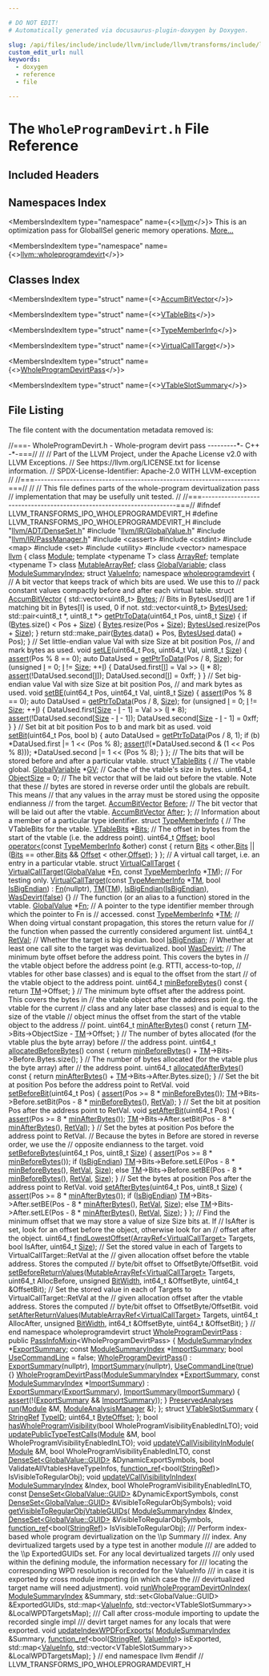 ```yaml
---

# DO NOT EDIT!
# Automatically generated via docusaurus-plugin-doxygen by Doxygen.

slug: /api/files/include/include/llvm/include/llvm/transforms/include/llvm/transforms/ipo/wholeprogramdevirt-h
custom_edit_url: null
keywords:
  - doxygen
  - reference
  - file

---
```





# The `WholeProgramDevirt.h` File Reference

<DoxygenPage pluginConfig={pluginConfig}>



## Included Headers

<IncludesList>
<IncludesListItem
  filePath="llvm/ADT/DenseSet.h"
  permalink="/docs/api/files/include/include/llvm/include/llvm/adt/denseset-h"
  isLocal="true" />
<IncludesListItem
  filePath="llvm/IR/GlobalValue.h"
  permalink="/docs/api/files/include/include/llvm/include/llvm/ir/globalvalue-h"
  isLocal="true" />
<IncludesListItem
  filePath="llvm/IR/PassManager.h"
  permalink="/docs/api/files/include/include/llvm/include/llvm/ir/passmanager-h"
  isLocal="true" />
<IncludesListItem
  filePath="cassert"
  permalink=""
  isLocal="false" />
<IncludesListItem
  filePath="cstdint"
  permalink=""
  isLocal="false" />
<IncludesListItem
  filePath="map"
  permalink=""
  isLocal="false" />
<IncludesListItem
  filePath="set"
  permalink=""
  isLocal="false" />
<IncludesListItem
  filePath="utility"
  permalink=""
  isLocal="false" />
<IncludesListItem
  filePath="vector"
  permalink=""
  isLocal="false" />
</IncludesList>

## Namespaces Index

<MembersIndex>

<MembersIndexItem
  type="namespace"
  name={<><a href="/docs/api/namespaces/llvm">llvm</a></>}>
This is an optimization pass for GlobalISel generic memory operations. <a href="/docs/api/namespaces/llvm/#details">More...</a>
</MembersIndexItem>

<MembersIndexItem
  type="namespace"
  name={<><a href="/docs/api/namespaces/llvm/wholeprogramdevirt">llvm::wholeprogramdevirt</a></>}>
</MembersIndexItem>

</MembersIndex>

## Classes Index

<MembersIndex>

<MembersIndexItem
  type="struct"
  name={<><a href="/docs/api/structs/llvm/wholeprogramdevirt/accumbitvector">AccumBitVector</a></>}>
</MembersIndexItem>

<MembersIndexItem
  type="struct"
  name={<><a href="/docs/api/structs/llvm/wholeprogramdevirt/vtablebits">VTableBits</a></>}>
</MembersIndexItem>

<MembersIndexItem
  type="struct"
  name={<><a href="/docs/api/structs/llvm/wholeprogramdevirt/typememberinfo">TypeMemberInfo</a></>}>
</MembersIndexItem>

<MembersIndexItem
  type="struct"
  name={<><a href="/docs/api/structs/llvm/wholeprogramdevirt/virtualcalltarget">VirtualCallTarget</a></>}>
</MembersIndexItem>

<MembersIndexItem
  type="struct"
  name={<><a href="/docs/api/structs/llvm/wholeprogramdevirtpass">WholeProgramDevirtPass</a></>}>
</MembersIndexItem>

<MembersIndexItem
  type="struct"
  name={<><a href="/docs/api/structs/llvm/vtableslotsummary">VTableSlotSummary</a></>}>
</MembersIndexItem>

</MembersIndex>


## File Listing

The file content with the documentation metadata removed is:

<ProgramListing>

<Link id="l00001" /><CodeLine lineNumber="1"><Highlight kind="comment">//===- WholeProgramDevirt.h - Whole-program devirt pass ---------&#42;- C++ -&#42;-===//</Highlight><Highlight kind="normal"></Highlight></CodeLine>
<Link id="l00002" /><CodeLine lineNumber="2"><Highlight kind="normal"></Highlight><Highlight kind="comment">//</Highlight><Highlight kind="normal"></Highlight></CodeLine>
<Link id="l00003" /><CodeLine lineNumber="3"><Highlight kind="normal"></Highlight><Highlight kind="comment">// Part of the LLVM Project, under the Apache License v2.0 with LLVM Exceptions.</Highlight><Highlight kind="normal"></Highlight></CodeLine>
<Link id="l00004" /><CodeLine lineNumber="4"><Highlight kind="normal"></Highlight><Highlight kind="comment">// See https://llvm.org/LICENSE.txt for license information.</Highlight><Highlight kind="normal"></Highlight></CodeLine>
<Link id="l00005" /><CodeLine lineNumber="5"><Highlight kind="normal"></Highlight><Highlight kind="comment">// SPDX-License-Identifier: Apache-2.0 WITH LLVM-exception</Highlight><Highlight kind="normal"></Highlight></CodeLine>
<Link id="l00006" /><CodeLine lineNumber="6"><Highlight kind="normal"></Highlight><Highlight kind="comment">//</Highlight><Highlight kind="normal"></Highlight></CodeLine>
<Link id="l00007" /><CodeLine lineNumber="7"><Highlight kind="normal"></Highlight><Highlight kind="comment">//===----------------------------------------------------------------------===//</Highlight><Highlight kind="normal"></Highlight></CodeLine>
<Link id="l00008" /><CodeLine lineNumber="8"><Highlight kind="normal"></Highlight><Highlight kind="comment">//</Highlight><Highlight kind="normal"></Highlight></CodeLine>
<Link id="l00009" /><CodeLine lineNumber="9"><Highlight kind="normal"></Highlight><Highlight kind="comment">// This file defines parts of the whole-program devirtualization pass</Highlight><Highlight kind="normal"></Highlight></CodeLine>
<Link id="l00010" /><CodeLine lineNumber="10"><Highlight kind="normal"></Highlight><Highlight kind="comment">// implementation that may be usefully unit tested.</Highlight><Highlight kind="normal"></Highlight></CodeLine>
<Link id="l00011" /><CodeLine lineNumber="11"><Highlight kind="normal"></Highlight><Highlight kind="comment">//</Highlight><Highlight kind="normal"></Highlight></CodeLine>
<Link id="l00012" /><CodeLine lineNumber="12"><Highlight kind="normal"></Highlight><Highlight kind="comment">//===----------------------------------------------------------------------===//</Highlight><Highlight kind="normal"></Highlight></CodeLine>
<Link id="l00013" /><CodeLine lineNumber="13"><Highlight kind="normal"></Highlight></CodeLine>
<Link id="l00014" /><CodeLine lineNumber="14"><Highlight kind="normal"></Highlight><Highlight kind="preprocessor">#ifndef LLVM&#95;TRANSFORMS&#95;IPO&#95;WHOLEPROGRAMDEVIRT&#95;H</Highlight><Highlight kind="normal"></Highlight></CodeLine>
<Link id="l00015" /><CodeLine lineNumber="15"><Highlight kind="normal"></Highlight><Highlight kind="preprocessor">#define LLVM&#95;TRANSFORMS&#95;IPO&#95;WHOLEPROGRAMDEVIRT&#95;H</Highlight><Highlight kind="normal"></Highlight></CodeLine>
<Link id="l00016" /><CodeLine lineNumber="16"><Highlight kind="normal"></Highlight></CodeLine>
<Link id="l00017" /><CodeLine lineNumber="17"><Highlight kind="normal"></Highlight><Highlight kind="preprocessor">#include &quot;<a href="/docs/api/files/include/include/llvm/include/llvm/adt/denseset-h">llvm/ADT/DenseSet.h</a>&quot;</Highlight><Highlight kind="normal"></Highlight></CodeLine>
<Link id="l00018" /><CodeLine lineNumber="18"><Highlight kind="normal"></Highlight><Highlight kind="preprocessor">#include &quot;<a href="/docs/api/files/include/include/llvm/include/llvm/ir/globalvalue-h">llvm/IR/GlobalValue.h</a>&quot;</Highlight><Highlight kind="normal"></Highlight></CodeLine>
<Link id="l00019" /><CodeLine lineNumber="19"><Highlight kind="normal"></Highlight><Highlight kind="preprocessor">#include &quot;<a href="/docs/api/files/include/include/llvm/include/llvm/ir/passmanager-h">llvm/IR/PassManager.h</a>&quot;</Highlight><Highlight kind="normal"></Highlight></CodeLine>
<Link id="l00020" /><CodeLine lineNumber="20"><Highlight kind="normal"></Highlight><Highlight kind="preprocessor">#include &lt;cassert&gt;</Highlight><Highlight kind="normal"></Highlight></CodeLine>
<Link id="l00021" /><CodeLine lineNumber="21"><Highlight kind="normal"></Highlight><Highlight kind="preprocessor">#include &lt;cstdint&gt;</Highlight><Highlight kind="normal"></Highlight></CodeLine>
<Link id="l00022" /><CodeLine lineNumber="22"><Highlight kind="normal"></Highlight><Highlight kind="preprocessor">#include &lt;map&gt;</Highlight><Highlight kind="normal"></Highlight></CodeLine>
<Link id="l00023" /><CodeLine lineNumber="23"><Highlight kind="normal"></Highlight><Highlight kind="preprocessor">#include &lt;set&gt;</Highlight><Highlight kind="normal"></Highlight></CodeLine>
<Link id="l00024" /><CodeLine lineNumber="24"><Highlight kind="normal"></Highlight><Highlight kind="preprocessor">#include &lt;utility&gt;</Highlight><Highlight kind="normal"></Highlight></CodeLine>
<Link id="l00025" /><CodeLine lineNumber="25"><Highlight kind="normal"></Highlight><Highlight kind="preprocessor">#include &lt;vector&gt;</Highlight><Highlight kind="normal"></Highlight></CodeLine>
<Link id="l00026" /><CodeLine lineNumber="26"><Highlight kind="normal"></Highlight></CodeLine>
<Link id="l00027" /><CodeLine lineNumber="27"><Highlight kind="normal"></Highlight><Highlight kind="keyword">namespace </Highlight><Highlight kind="normal"><a href="/docs/api/namespaces/llvm">llvm</a> &#123;</Highlight></CodeLine>
<Link id="l00028" /><CodeLine lineNumber="28"><Highlight kind="normal"></Highlight><Highlight kind="keyword">class </Highlight><Highlight kind="normal"><a href="/docs/api/classes/llvm/module">Module</a>;</Highlight></CodeLine>
<Link id="l00029" /><CodeLine lineNumber="29"><Highlight kind="normal"></Highlight></CodeLine>
<Link id="l00030" /><CodeLine lineNumber="30"><Highlight kind="normal"></Highlight><Highlight kind="keyword">template</Highlight><Highlight kind="normal"> &lt;</Highlight><Highlight kind="keyword">typename</Highlight><Highlight kind="normal"> T&gt; </Highlight><Highlight kind="keyword">class </Highlight><Highlight kind="normal"><a href="/docs/api/classes/llvm/arrayref">ArrayRef</a>;</Highlight></CodeLine>
<Link id="l00031" /><CodeLine lineNumber="31"><Highlight kind="normal"></Highlight><Highlight kind="keyword">template</Highlight><Highlight kind="normal"> &lt;</Highlight><Highlight kind="keyword">typename</Highlight><Highlight kind="normal"> T&gt; </Highlight><Highlight kind="keyword">class </Highlight><Highlight kind="normal"><a href="/docs/api/classes/llvm/mutablearrayref">MutableArrayRef</a>;</Highlight></CodeLine>
<Link id="l00032" /><CodeLine lineNumber="32"><Highlight kind="normal"></Highlight><Highlight kind="keyword">class </Highlight><Highlight kind="normal"><a href="/docs/api/classes/llvm/globalvariable">GlobalVariable</a>;</Highlight></CodeLine>
<Link id="l00033" /><CodeLine lineNumber="33"><Highlight kind="normal"></Highlight><Highlight kind="keyword">class </Highlight><Highlight kind="normal"><a href="/docs/api/classes/llvm/modulesummaryindex">ModuleSummaryIndex</a>;</Highlight></CodeLine>
<Link id="l00034" /><CodeLine lineNumber="34"><Highlight kind="normal"></Highlight><Highlight kind="keyword">struct </Highlight><Highlight kind="normal"><a href="/docs/api/structs/llvm/valueinfo">ValueInfo</a>;</Highlight></CodeLine>
<Link id="l00035" /><CodeLine lineNumber="35"><Highlight kind="normal"></Highlight></CodeLine>
<Link id="l00036" /><CodeLine lineNumber="36" lineLink="/docs/api/namespaces/llvm/wholeprogramdevirt"><Highlight kind="normal"></Highlight><Highlight kind="keyword">namespace </Highlight><Highlight kind="normal"><a href="/docs/api/namespaces/llvm/wholeprogramdevirt">wholeprogramdevirt</a> &#123;</Highlight></CodeLine>
<Link id="l00037" /><CodeLine lineNumber="37"><Highlight kind="normal"></Highlight></CodeLine>
<Link id="l00038" /><CodeLine lineNumber="38"><Highlight kind="normal"></Highlight><Highlight kind="comment">// A bit vector that keeps track of which bits are used. We use this to</Highlight><Highlight kind="normal"></Highlight></CodeLine>
<Link id="l00039" /><CodeLine lineNumber="39"><Highlight kind="normal"></Highlight><Highlight kind="comment">// pack constant values compactly before and after each virtual table.</Highlight><Highlight kind="normal"></Highlight></CodeLine>
<Link id="l00040" /><CodeLine lineNumber="40" lineLink="/docs/api/structs/llvm/wholeprogramdevirt/accumbitvector"><Highlight kind="normal"></Highlight><Highlight kind="keyword">struct </Highlight><Highlight kind="normal"><a href="/docs/api/structs/llvm/wholeprogramdevirt/accumbitvector">AccumBitVector</a> &#123;</Highlight></CodeLine>
<Link id="l00041" /><CodeLine lineNumber="41" lineLink="/docs/api/structs/llvm/wholeprogramdevirt/accumbitvector/#ad026d86cabb91c9116c993c82613fa93"><Highlight kind="normal">  std::vector&lt;uint8&#95;t&gt; <a href="/docs/api/structs/llvm/wholeprogramdevirt/accumbitvector/#ad026d86cabb91c9116c993c82613fa93">Bytes</a>;</Highlight></CodeLine>
<Link id="l00042" /><CodeLine lineNumber="42"><Highlight kind="normal"></Highlight></CodeLine>
<Link id="l00043" /><CodeLine lineNumber="43"><Highlight kind="normal">  </Highlight><Highlight kind="comment">// Bits in BytesUsed&#91;I&#93; are 1 if matching bit in Bytes&#91;I&#93; is used, 0 if not.</Highlight><Highlight kind="normal"></Highlight></CodeLine>
<Link id="l00044" /><CodeLine lineNumber="44" lineLink="/docs/api/structs/llvm/wholeprogramdevirt/accumbitvector/#aef466e1310e8258c24999d42cb18224c"><Highlight kind="normal">  std::vector&lt;uint8&#95;t&gt; <a href="/docs/api/structs/llvm/wholeprogramdevirt/accumbitvector/#aef466e1310e8258c24999d42cb18224c">BytesUsed</a>;</Highlight></CodeLine>
<Link id="l00045" /><CodeLine lineNumber="45"><Highlight kind="normal"></Highlight></CodeLine>
<Link id="l00046" /><CodeLine lineNumber="46" lineLink="/docs/api/structs/llvm/wholeprogramdevirt/accumbitvector/#ae7011a102dd8cb9663a12c0688377231"><Highlight kind="normal">  std::pair&lt;uint8&#95;t &#42;, uint8&#95;t &#42;&gt; <a href="/docs/api/structs/llvm/wholeprogramdevirt/accumbitvector/#ae7011a102dd8cb9663a12c0688377231">getPtrToData</a>(uint64&#95;t Pos, uint8&#95;t <a href="/docs/api/files/lib/lib/analysis/inlineorder-cpp/#a7ee6f0cb51c3b9056199e9a0001fe8c3a6f6cb72d544962fa333e2e34ce64f719">Size</a>) &#123;</Highlight></CodeLine>
<Link id="l00047" /><CodeLine lineNumber="47"><Highlight kind="normal">    </Highlight><Highlight kind="keywordflow">if</Highlight><Highlight kind="normal"> (<a href="/docs/api/structs/llvm/wholeprogramdevirt/accumbitvector/#ad026d86cabb91c9116c993c82613fa93">Bytes</a>.size() &lt; Pos + <a href="/docs/api/files/lib/lib/analysis/inlineorder-cpp/#a7ee6f0cb51c3b9056199e9a0001fe8c3a6f6cb72d544962fa333e2e34ce64f719">Size</a>) &#123;</Highlight></CodeLine>
<Link id="l00048" /><CodeLine lineNumber="48"><Highlight kind="normal">      <a href="/docs/api/structs/llvm/wholeprogramdevirt/accumbitvector/#ad026d86cabb91c9116c993c82613fa93">Bytes</a>.resize(Pos + <a href="/docs/api/files/lib/lib/analysis/inlineorder-cpp/#a7ee6f0cb51c3b9056199e9a0001fe8c3a6f6cb72d544962fa333e2e34ce64f719">Size</a>);</Highlight></CodeLine>
<Link id="l00049" /><CodeLine lineNumber="49"><Highlight kind="normal">      <a href="/docs/api/structs/llvm/wholeprogramdevirt/accumbitvector/#aef466e1310e8258c24999d42cb18224c">BytesUsed</a>.resize(Pos + <a href="/docs/api/files/lib/lib/analysis/inlineorder-cpp/#a7ee6f0cb51c3b9056199e9a0001fe8c3a6f6cb72d544962fa333e2e34ce64f719">Size</a>);</Highlight></CodeLine>
<Link id="l00050" /><CodeLine lineNumber="50"><Highlight kind="normal">    &#125;</Highlight></CodeLine>
<Link id="l00051" /><CodeLine lineNumber="51"><Highlight kind="normal">    </Highlight><Highlight kind="keywordflow">return</Highlight><Highlight kind="normal"> std::make&#95;pair(<a href="/docs/api/structs/llvm/wholeprogramdevirt/accumbitvector/#ad026d86cabb91c9116c993c82613fa93">Bytes</a>.data() + Pos, <a href="/docs/api/structs/llvm/wholeprogramdevirt/accumbitvector/#aef466e1310e8258c24999d42cb18224c">BytesUsed</a>.data() + Pos);</Highlight></CodeLine>
<Link id="l00052" /><CodeLine lineNumber="52"><Highlight kind="normal">  &#125;</Highlight></CodeLine>
<Link id="l00053" /><CodeLine lineNumber="53"><Highlight kind="normal"></Highlight></CodeLine>
<Link id="l00054" /><CodeLine lineNumber="54"><Highlight kind="normal">  </Highlight><Highlight kind="comment">// Set little-endian value Val with size Size at bit position Pos,</Highlight><Highlight kind="normal"></Highlight></CodeLine>
<Link id="l00055" /><CodeLine lineNumber="55"><Highlight kind="normal">  </Highlight><Highlight kind="comment">// and mark bytes as used.</Highlight><Highlight kind="normal"></Highlight></CodeLine>
<Link id="l00056" /><CodeLine lineNumber="56" lineLink="/docs/api/structs/llvm/wholeprogramdevirt/accumbitvector/#ace33b4e795336ce0b3b00e02428307a9"><Highlight kind="normal">  </Highlight><Highlight kind="keywordtype">void</Highlight><Highlight kind="normal"> <a href="/docs/api/structs/llvm/wholeprogramdevirt/accumbitvector/#ace33b4e795336ce0b3b00e02428307a9">setLE</a>(uint64&#95;t Pos, uint64&#95;t Val, uint8&#95;t <a href="/docs/api/files/lib/lib/analysis/inlineorder-cpp/#a7ee6f0cb51c3b9056199e9a0001fe8c3a6f6cb72d544962fa333e2e34ce64f719">Size</a>) &#123;</Highlight></CodeLine>
<Link id="l00057" /><CodeLine lineNumber="57"><Highlight kind="normal">    <a href="/docs/api/files/lib/lib/target/lib/target/amdgpu/silowercontrolflow-cpp/#a4868c5d81c5ccc98c47aeab6244346a0">assert</a>(Pos % 8 == 0);</Highlight></CodeLine>
<Link id="l00058" /><CodeLine lineNumber="58"><Highlight kind="normal">    </Highlight><Highlight kind="keyword">auto</Highlight><Highlight kind="normal"> DataUsed = <a href="/docs/api/structs/llvm/wholeprogramdevirt/accumbitvector/#ae7011a102dd8cb9663a12c0688377231">getPtrToData</a>(Pos / 8, <a href="/docs/api/files/lib/lib/analysis/inlineorder-cpp/#a7ee6f0cb51c3b9056199e9a0001fe8c3a6f6cb72d544962fa333e2e34ce64f719">Size</a>);</Highlight></CodeLine>
<Link id="l00059" /><CodeLine lineNumber="59"><Highlight kind="normal">    </Highlight><Highlight kind="keywordflow">for</Highlight><Highlight kind="normal"> (</Highlight><Highlight kind="keywordtype">unsigned</Highlight><Highlight kind="normal"> <a href="/docs/api/files/lib/lib/support/md5-cpp/#ac0eafdc9ee161b71e7af98af736952fd">I</a> = 0; <a href="/docs/api/files/lib/lib/support/md5-cpp/#ac0eafdc9ee161b71e7af98af736952fd">I</a> != <a href="/docs/api/files/lib/lib/analysis/inlineorder-cpp/#a7ee6f0cb51c3b9056199e9a0001fe8c3a6f6cb72d544962fa333e2e34ce64f719">Size</a>; ++<a href="/docs/api/files/lib/lib/support/md5-cpp/#ac0eafdc9ee161b71e7af98af736952fd">I</a>) &#123;</Highlight></CodeLine>
<Link id="l00060" /><CodeLine lineNumber="60"><Highlight kind="normal">      DataUsed.first&#91;<a href="/docs/api/files/lib/lib/support/md5-cpp/#ac0eafdc9ee161b71e7af98af736952fd">I</a>&#93; = Val &gt;&gt; (<a href="/docs/api/files/lib/lib/support/md5-cpp/#ac0eafdc9ee161b71e7af98af736952fd">I</a> &#42; 8);</Highlight></CodeLine>
<Link id="l00061" /><CodeLine lineNumber="61"><Highlight kind="normal">      <a href="/docs/api/files/lib/lib/target/lib/target/amdgpu/silowercontrolflow-cpp/#a4868c5d81c5ccc98c47aeab6244346a0">assert</a>(!DataUsed.second&#91;<a href="/docs/api/files/lib/lib/support/md5-cpp/#ac0eafdc9ee161b71e7af98af736952fd">I</a>&#93;);</Highlight></CodeLine>
<Link id="l00062" /><CodeLine lineNumber="62"><Highlight kind="normal">      DataUsed.second&#91;<a href="/docs/api/files/lib/lib/support/md5-cpp/#ac0eafdc9ee161b71e7af98af736952fd">I</a>&#93; = 0xff;</Highlight></CodeLine>
<Link id="l00063" /><CodeLine lineNumber="63"><Highlight kind="normal">    &#125;</Highlight></CodeLine>
<Link id="l00064" /><CodeLine lineNumber="64"><Highlight kind="normal">  &#125;</Highlight></CodeLine>
<Link id="l00065" /><CodeLine lineNumber="65"><Highlight kind="normal"></Highlight></CodeLine>
<Link id="l00066" /><CodeLine lineNumber="66"><Highlight kind="normal">  </Highlight><Highlight kind="comment">// Set big-endian value Val with size Size at bit position Pos,</Highlight><Highlight kind="normal"></Highlight></CodeLine>
<Link id="l00067" /><CodeLine lineNumber="67"><Highlight kind="normal">  </Highlight><Highlight kind="comment">// and mark bytes as used.</Highlight><Highlight kind="normal"></Highlight></CodeLine>
<Link id="l00068" /><CodeLine lineNumber="68" lineLink="/docs/api/structs/llvm/wholeprogramdevirt/accumbitvector/#ac69c6c44d326bacfc51be3d80dab0aab"><Highlight kind="normal">  </Highlight><Highlight kind="keywordtype">void</Highlight><Highlight kind="normal"> <a href="/docs/api/structs/llvm/wholeprogramdevirt/accumbitvector/#ac69c6c44d326bacfc51be3d80dab0aab">setBE</a>(uint64&#95;t Pos, uint64&#95;t Val, uint8&#95;t <a href="/docs/api/files/lib/lib/analysis/inlineorder-cpp/#a7ee6f0cb51c3b9056199e9a0001fe8c3a6f6cb72d544962fa333e2e34ce64f719">Size</a>) &#123;</Highlight></CodeLine>
<Link id="l00069" /><CodeLine lineNumber="69"><Highlight kind="normal">    <a href="/docs/api/files/lib/lib/target/lib/target/amdgpu/silowercontrolflow-cpp/#a4868c5d81c5ccc98c47aeab6244346a0">assert</a>(Pos % 8 == 0);</Highlight></CodeLine>
<Link id="l00070" /><CodeLine lineNumber="70"><Highlight kind="normal">    </Highlight><Highlight kind="keyword">auto</Highlight><Highlight kind="normal"> DataUsed = <a href="/docs/api/structs/llvm/wholeprogramdevirt/accumbitvector/#ae7011a102dd8cb9663a12c0688377231">getPtrToData</a>(Pos / 8, <a href="/docs/api/files/lib/lib/analysis/inlineorder-cpp/#a7ee6f0cb51c3b9056199e9a0001fe8c3a6f6cb72d544962fa333e2e34ce64f719">Size</a>);</Highlight></CodeLine>
<Link id="l00071" /><CodeLine lineNumber="71"><Highlight kind="normal">    </Highlight><Highlight kind="keywordflow">for</Highlight><Highlight kind="normal"> (</Highlight><Highlight kind="keywordtype">unsigned</Highlight><Highlight kind="normal"> <a href="/docs/api/files/lib/lib/support/md5-cpp/#ac0eafdc9ee161b71e7af98af736952fd">I</a> = 0; <a href="/docs/api/files/lib/lib/support/md5-cpp/#ac0eafdc9ee161b71e7af98af736952fd">I</a> != <a href="/docs/api/files/lib/lib/analysis/inlineorder-cpp/#a7ee6f0cb51c3b9056199e9a0001fe8c3a6f6cb72d544962fa333e2e34ce64f719">Size</a>; ++<a href="/docs/api/files/lib/lib/support/md5-cpp/#ac0eafdc9ee161b71e7af98af736952fd">I</a>) &#123;</Highlight></CodeLine>
<Link id="l00072" /><CodeLine lineNumber="72"><Highlight kind="normal">      DataUsed.first&#91;<a href="/docs/api/files/lib/lib/analysis/inlineorder-cpp/#a7ee6f0cb51c3b9056199e9a0001fe8c3a6f6cb72d544962fa333e2e34ce64f719">Size</a> - <a href="/docs/api/files/lib/lib/support/md5-cpp/#ac0eafdc9ee161b71e7af98af736952fd">I</a> - 1&#93; = Val &gt;&gt; (<a href="/docs/api/files/lib/lib/support/md5-cpp/#ac0eafdc9ee161b71e7af98af736952fd">I</a> &#42; 8);</Highlight></CodeLine>
<Link id="l00073" /><CodeLine lineNumber="73"><Highlight kind="normal">      <a href="/docs/api/files/lib/lib/target/lib/target/amdgpu/silowercontrolflow-cpp/#a4868c5d81c5ccc98c47aeab6244346a0">assert</a>(!DataUsed.second&#91;<a href="/docs/api/files/lib/lib/analysis/inlineorder-cpp/#a7ee6f0cb51c3b9056199e9a0001fe8c3a6f6cb72d544962fa333e2e34ce64f719">Size</a> - <a href="/docs/api/files/lib/lib/support/md5-cpp/#ac0eafdc9ee161b71e7af98af736952fd">I</a> - 1&#93;);</Highlight></CodeLine>
<Link id="l00074" /><CodeLine lineNumber="74"><Highlight kind="normal">      DataUsed.second&#91;<a href="/docs/api/files/lib/lib/analysis/inlineorder-cpp/#a7ee6f0cb51c3b9056199e9a0001fe8c3a6f6cb72d544962fa333e2e34ce64f719">Size</a> - <a href="/docs/api/files/lib/lib/support/md5-cpp/#ac0eafdc9ee161b71e7af98af736952fd">I</a> - 1&#93; = 0xff;</Highlight></CodeLine>
<Link id="l00075" /><CodeLine lineNumber="75"><Highlight kind="normal">    &#125;</Highlight></CodeLine>
<Link id="l00076" /><CodeLine lineNumber="76"><Highlight kind="normal">  &#125;</Highlight></CodeLine>
<Link id="l00077" /><CodeLine lineNumber="77"><Highlight kind="normal"></Highlight></CodeLine>
<Link id="l00078" /><CodeLine lineNumber="78"><Highlight kind="normal">  </Highlight><Highlight kind="comment">// Set bit at bit position Pos to b and mark bit as used.</Highlight><Highlight kind="normal"></Highlight></CodeLine>
<Link id="l00079" /><CodeLine lineNumber="79" lineLink="/docs/api/structs/llvm/wholeprogramdevirt/accumbitvector/#a228634dc328df2087e5b002f55df8d30"><Highlight kind="normal">  </Highlight><Highlight kind="keywordtype">void</Highlight><Highlight kind="normal"> <a href="/docs/api/structs/llvm/wholeprogramdevirt/accumbitvector/#a228634dc328df2087e5b002f55df8d30">setBit</a>(uint64&#95;t Pos, </Highlight><Highlight kind="keywordtype">bool</Highlight><Highlight kind="normal"> b) &#123;</Highlight></CodeLine>
<Link id="l00080" /><CodeLine lineNumber="80"><Highlight kind="normal">    </Highlight><Highlight kind="keyword">auto</Highlight><Highlight kind="normal"> DataUsed = <a href="/docs/api/structs/llvm/wholeprogramdevirt/accumbitvector/#ae7011a102dd8cb9663a12c0688377231">getPtrToData</a>(Pos / 8, 1);</Highlight></CodeLine>
<Link id="l00081" /><CodeLine lineNumber="81"><Highlight kind="normal">    </Highlight><Highlight kind="keywordflow">if</Highlight><Highlight kind="normal"> (b)</Highlight></CodeLine>
<Link id="l00082" /><CodeLine lineNumber="82"><Highlight kind="normal">      &#42;DataUsed.first |= 1 &lt;&lt; (Pos % 8);</Highlight></CodeLine>
<Link id="l00083" /><CodeLine lineNumber="83"><Highlight kind="normal">    <a href="/docs/api/files/lib/lib/target/lib/target/amdgpu/silowercontrolflow-cpp/#a4868c5d81c5ccc98c47aeab6244346a0">assert</a>(!(&#42;DataUsed.second &amp; (1 &lt;&lt; Pos % 8)));</Highlight></CodeLine>
<Link id="l00084" /><CodeLine lineNumber="84"><Highlight kind="normal">    &#42;DataUsed.second |= 1 &lt;&lt; (Pos % 8);</Highlight></CodeLine>
<Link id="l00085" /><CodeLine lineNumber="85"><Highlight kind="normal">  &#125;</Highlight></CodeLine>
<Link id="l00086" /><CodeLine lineNumber="86"><Highlight kind="normal">&#125;;</Highlight></CodeLine>
<Link id="l00087" /><CodeLine lineNumber="87"><Highlight kind="normal"></Highlight></CodeLine>
<Link id="l00088" /><CodeLine lineNumber="88"><Highlight kind="normal"></Highlight><Highlight kind="comment">// The bits that will be stored before and after a particular vtable.</Highlight><Highlight kind="normal"></Highlight></CodeLine>
<Link id="l00089" /><CodeLine lineNumber="89" lineLink="/docs/api/structs/llvm/wholeprogramdevirt/vtablebits"><Highlight kind="normal"></Highlight><Highlight kind="keyword">struct </Highlight><Highlight kind="normal"><a href="/docs/api/structs/llvm/wholeprogramdevirt/vtablebits">VTableBits</a> &#123;</Highlight></CodeLine>
<Link id="l00090" /><CodeLine lineNumber="90"><Highlight kind="normal">  </Highlight><Highlight kind="comment">// The vtable global.</Highlight><Highlight kind="normal"></Highlight></CodeLine>
<Link id="l00091" /><CodeLine lineNumber="91" lineLink="/docs/api/structs/llvm/wholeprogramdevirt/vtablebits/#a7c11d54d9b1f8a46272c54da72dbafb0"><Highlight kind="normal">  <a href="/docs/api/classes/llvm/globalvariable">GlobalVariable</a> &#42;<a href="/docs/api/structs/llvm/wholeprogramdevirt/vtablebits/#a7c11d54d9b1f8a46272c54da72dbafb0">GV</a>;</Highlight></CodeLine>
<Link id="l00092" /><CodeLine lineNumber="92"><Highlight kind="normal"></Highlight></CodeLine>
<Link id="l00093" /><CodeLine lineNumber="93"><Highlight kind="normal">  </Highlight><Highlight kind="comment">// Cache of the vtable&#39;s size in bytes.</Highlight><Highlight kind="normal"></Highlight></CodeLine>
<Link id="l00094" /><CodeLine lineNumber="94" lineLink="/docs/api/structs/llvm/wholeprogramdevirt/vtablebits/#a1c557f0febbf8db09ad905eff716b836"><Highlight kind="normal">  uint64&#95;t <a href="/docs/api/structs/llvm/wholeprogramdevirt/vtablebits/#a1c557f0febbf8db09ad905eff716b836">ObjectSize</a> = 0;</Highlight></CodeLine>
<Link id="l00095" /><CodeLine lineNumber="95"><Highlight kind="normal"></Highlight></CodeLine>
<Link id="l00096" /><CodeLine lineNumber="96"><Highlight kind="normal">  </Highlight><Highlight kind="comment">// The bit vector that will be laid out before the vtable. Note that these</Highlight><Highlight kind="normal"></Highlight></CodeLine>
<Link id="l00097" /><CodeLine lineNumber="97"><Highlight kind="normal">  </Highlight><Highlight kind="comment">// bytes are stored in reverse order until the globals are rebuilt. This means</Highlight><Highlight kind="normal"></Highlight></CodeLine>
<Link id="l00098" /><CodeLine lineNumber="98"><Highlight kind="normal">  </Highlight><Highlight kind="comment">// that any values in the array must be stored using the opposite endianness</Highlight><Highlight kind="normal"></Highlight></CodeLine>
<Link id="l00099" /><CodeLine lineNumber="99"><Highlight kind="normal">  </Highlight><Highlight kind="comment">// from the target.</Highlight><Highlight kind="normal"></Highlight></CodeLine>
<Link id="l00100" /><CodeLine lineNumber="100" lineLink="/docs/api/structs/llvm/wholeprogramdevirt/vtablebits/#ae106455a073dd0660f46aedd104dab9f"><Highlight kind="normal">  <a href="/docs/api/structs/llvm/wholeprogramdevirt/accumbitvector">AccumBitVector</a> <a href="/docs/api/structs/llvm/wholeprogramdevirt/vtablebits/#ae106455a073dd0660f46aedd104dab9f">Before</a>;</Highlight></CodeLine>
<Link id="l00101" /><CodeLine lineNumber="101"><Highlight kind="normal"></Highlight></CodeLine>
<Link id="l00102" /><CodeLine lineNumber="102"><Highlight kind="normal">  </Highlight><Highlight kind="comment">// The bit vector that will be laid out after the vtable.</Highlight><Highlight kind="normal"></Highlight></CodeLine>
<Link id="l00103" /><CodeLine lineNumber="103" lineLink="/docs/api/structs/llvm/wholeprogramdevirt/vtablebits/#a7bca86214300d4a05f7231180a4436f2"><Highlight kind="normal">  <a href="/docs/api/structs/llvm/wholeprogramdevirt/accumbitvector">AccumBitVector</a> <a href="/docs/api/structs/llvm/wholeprogramdevirt/vtablebits/#a7bca86214300d4a05f7231180a4436f2">After</a>;</Highlight></CodeLine>
<Link id="l00104" /><CodeLine lineNumber="104"><Highlight kind="normal">&#125;;</Highlight></CodeLine>
<Link id="l00105" /><CodeLine lineNumber="105"><Highlight kind="normal"></Highlight></CodeLine>
<Link id="l00106" /><CodeLine lineNumber="106"><Highlight kind="normal"></Highlight><Highlight kind="comment">// Information about a member of a particular type identifier.</Highlight><Highlight kind="normal"></Highlight></CodeLine>
<Link id="l00107" /><CodeLine lineNumber="107" lineLink="/docs/api/structs/llvm/wholeprogramdevirt/typememberinfo"><Highlight kind="normal"></Highlight><Highlight kind="keyword">struct </Highlight><Highlight kind="normal"><a href="/docs/api/structs/llvm/wholeprogramdevirt/typememberinfo">TypeMemberInfo</a> &#123;</Highlight></CodeLine>
<Link id="l00108" /><CodeLine lineNumber="108"><Highlight kind="normal">  </Highlight><Highlight kind="comment">// The VTableBits for the vtable.</Highlight><Highlight kind="normal"></Highlight></CodeLine>
<Link id="l00109" /><CodeLine lineNumber="109" lineLink="/docs/api/structs/llvm/wholeprogramdevirt/typememberinfo/#a2701a41f1fa9a23f20d0378e12919ce8"><Highlight kind="normal">  <a href="/docs/api/structs/llvm/wholeprogramdevirt/vtablebits">VTableBits</a> &#42;<a href="/docs/api/structs/llvm/wholeprogramdevirt/typememberinfo/#a2701a41f1fa9a23f20d0378e12919ce8">Bits</a>;</Highlight></CodeLine>
<Link id="l00110" /><CodeLine lineNumber="110"><Highlight kind="normal"></Highlight></CodeLine>
<Link id="l00111" /><CodeLine lineNumber="111"><Highlight kind="normal">  </Highlight><Highlight kind="comment">// The offset in bytes from the start of the vtable (i.e. the address point).</Highlight><Highlight kind="normal"></Highlight></CodeLine>
<Link id="l00112" /><CodeLine lineNumber="112" lineLink="/docs/api/structs/llvm/wholeprogramdevirt/typememberinfo/#a63d037de248d526670ef895eec8a3471"><Highlight kind="normal">  uint64&#95;t <a href="/docs/api/structs/llvm/wholeprogramdevirt/typememberinfo/#a63d037de248d526670ef895eec8a3471">Offset</a>;</Highlight></CodeLine>
<Link id="l00113" /><CodeLine lineNumber="113"><Highlight kind="normal"></Highlight></CodeLine>
<Link id="l00114" /><CodeLine lineNumber="114" lineLink="/docs/api/structs/llvm/wholeprogramdevirt/typememberinfo/#a8db9450d3d269f8da35fe53dbae28226"><Highlight kind="normal">  </Highlight><Highlight kind="keywordtype">bool</Highlight><Highlight kind="normal"> <a href="/docs/api/structs/llvm/wholeprogramdevirt/typememberinfo/#a8db9450d3d269f8da35fe53dbae28226">operator&lt;</a>(</Highlight><Highlight kind="keyword">const</Highlight><Highlight kind="normal"> <a href="/docs/api/structs/llvm/wholeprogramdevirt/typememberinfo">TypeMemberInfo</a> &amp;other)</Highlight><Highlight kind="keyword"> const </Highlight><Highlight kind="normal">&#123;</Highlight></CodeLine>
<Link id="l00115" /><CodeLine lineNumber="115"><Highlight kind="normal">    </Highlight><Highlight kind="keywordflow">return</Highlight><Highlight kind="normal"> <a href="/docs/api/structs/llvm/wholeprogramdevirt/typememberinfo/#a2701a41f1fa9a23f20d0378e12919ce8">Bits</a> &lt; other.<a href="/docs/api/structs/llvm/wholeprogramdevirt/typememberinfo/#a2701a41f1fa9a23f20d0378e12919ce8">Bits</a> || (<a href="/docs/api/structs/llvm/wholeprogramdevirt/typememberinfo/#a2701a41f1fa9a23f20d0378e12919ce8">Bits</a> == other.<a href="/docs/api/structs/llvm/wholeprogramdevirt/typememberinfo/#a2701a41f1fa9a23f20d0378e12919ce8">Bits</a> &amp;&amp; <a href="/docs/api/structs/llvm/wholeprogramdevirt/typememberinfo/#a63d037de248d526670ef895eec8a3471">Offset</a> &lt; other.<a href="/docs/api/structs/llvm/wholeprogramdevirt/typememberinfo/#a63d037de248d526670ef895eec8a3471">Offset</a>);</Highlight></CodeLine>
<Link id="l00116" /><CodeLine lineNumber="116"><Highlight kind="normal">  &#125;</Highlight></CodeLine>
<Link id="l00117" /><CodeLine lineNumber="117"><Highlight kind="normal">&#125;;</Highlight></CodeLine>
<Link id="l00118" /><CodeLine lineNumber="118"><Highlight kind="normal"></Highlight></CodeLine>
<Link id="l00119" /><CodeLine lineNumber="119"><Highlight kind="normal"></Highlight><Highlight kind="comment">// A virtual call target, i.e. an entry in a particular vtable.</Highlight><Highlight kind="normal"></Highlight></CodeLine>
<Link id="l00120" /><CodeLine lineNumber="120" lineLink="/docs/api/structs/llvm/wholeprogramdevirt/virtualcalltarget"><Highlight kind="normal"></Highlight><Highlight kind="keyword">struct </Highlight><Highlight kind="normal"><a href="/docs/api/structs/llvm/wholeprogramdevirt/virtualcalltarget/#a55b16d241bb6365303178c509cd4227b">VirtualCallTarget</a> &#123;</Highlight></CodeLine>
<Link id="l00121" /><CodeLine lineNumber="121"><Highlight kind="normal">  <a href="/docs/api/structs/llvm/wholeprogramdevirt/virtualcalltarget/#a55b16d241bb6365303178c509cd4227b">VirtualCallTarget</a>(<a href="/docs/api/classes/llvm/globalvalue">GlobalValue</a> &#42;<a href="/docs/api/structs/llvm/wholeprogramdevirt/virtualcalltarget/#a7ce909bc914445f4c5bab5fc525193c9">Fn</a>, </Highlight><Highlight kind="keyword">const</Highlight><Highlight kind="normal"> <a href="/docs/api/structs/llvm/wholeprogramdevirt/typememberinfo">TypeMemberInfo</a> &#42;<a href="/docs/api/structs/llvm/wholeprogramdevirt/virtualcalltarget/#ae355164b95e2e82d5466dccd12b7f3fc">TM</a>);</Highlight></CodeLine>
<Link id="l00122" /><CodeLine lineNumber="122"><Highlight kind="normal"></Highlight></CodeLine>
<Link id="l00123" /><CodeLine lineNumber="123"><Highlight kind="normal">  </Highlight><Highlight kind="comment">// For testing only.</Highlight><Highlight kind="normal"></Highlight></CodeLine>
<Link id="l00124" /><CodeLine lineNumber="124" lineLink="/docs/api/structs/llvm/wholeprogramdevirt/virtualcalltarget/#a3956bd4bc329224815e72bfac06ee445"><Highlight kind="normal">  <a href="/docs/api/structs/llvm/wholeprogramdevirt/virtualcalltarget/#a3956bd4bc329224815e72bfac06ee445">VirtualCallTarget</a>(</Highlight><Highlight kind="keyword">const</Highlight><Highlight kind="normal"> <a href="/docs/api/structs/llvm/wholeprogramdevirt/typememberinfo">TypeMemberInfo</a> &#42;<a href="/docs/api/structs/llvm/wholeprogramdevirt/virtualcalltarget/#ae355164b95e2e82d5466dccd12b7f3fc">TM</a>, </Highlight><Highlight kind="keywordtype">bool</Highlight><Highlight kind="normal"> <a href="/docs/api/structs/llvm/wholeprogramdevirt/virtualcalltarget/#a6aeff409eb1e18f197498602d01aee94">IsBigEndian</a>)</Highlight></CodeLine>
<Link id="l00125" /><CodeLine lineNumber="125"><Highlight kind="normal">      : <a href="/docs/api/structs/llvm/wholeprogramdevirt/virtualcalltarget/#a7ce909bc914445f4c5bab5fc525193c9">Fn</a>(nullptr), <a href="/docs/api/structs/llvm/wholeprogramdevirt/virtualcalltarget/#ae355164b95e2e82d5466dccd12b7f3fc">TM</a>(<a href="/docs/api/structs/llvm/wholeprogramdevirt/virtualcalltarget/#ae355164b95e2e82d5466dccd12b7f3fc">TM</a>), <a href="/docs/api/structs/llvm/wholeprogramdevirt/virtualcalltarget/#a6aeff409eb1e18f197498602d01aee94">IsBigEndian</a>(<a href="/docs/api/structs/llvm/wholeprogramdevirt/virtualcalltarget/#a6aeff409eb1e18f197498602d01aee94">IsBigEndian</a>), <a href="/docs/api/structs/llvm/wholeprogramdevirt/virtualcalltarget/#ae9e93ca0e36159d9dbd5fa623689a2f3">WasDevirt</a>(<a href="/docs/api/namespaces/false">false</a>) &#123;&#125;</Highlight></CodeLine>
<Link id="l00126" /><CodeLine lineNumber="126"><Highlight kind="normal"></Highlight></CodeLine>
<Link id="l00127" /><CodeLine lineNumber="127"><Highlight kind="normal">  </Highlight><Highlight kind="comment">// The function (or an alias to a function) stored in the vtable.</Highlight><Highlight kind="normal"></Highlight></CodeLine>
<Link id="l00128" /><CodeLine lineNumber="128" lineLink="/docs/api/structs/llvm/wholeprogramdevirt/virtualcalltarget/#a7ce909bc914445f4c5bab5fc525193c9"><Highlight kind="normal">  <a href="/docs/api/classes/llvm/globalvalue">GlobalValue</a> &#42;<a href="/docs/api/structs/llvm/wholeprogramdevirt/virtualcalltarget/#a7ce909bc914445f4c5bab5fc525193c9">Fn</a>;</Highlight></CodeLine>
<Link id="l00129" /><CodeLine lineNumber="129"><Highlight kind="normal"></Highlight></CodeLine>
<Link id="l00130" /><CodeLine lineNumber="130"><Highlight kind="normal">  </Highlight><Highlight kind="comment">// A pointer to the type identifier member through which the pointer to Fn is</Highlight><Highlight kind="normal"></Highlight></CodeLine>
<Link id="l00131" /><CodeLine lineNumber="131"><Highlight kind="normal">  </Highlight><Highlight kind="comment">// accessed.</Highlight><Highlight kind="normal"></Highlight></CodeLine>
<Link id="l00132" /><CodeLine lineNumber="132" lineLink="/docs/api/structs/llvm/wholeprogramdevirt/virtualcalltarget/#ae355164b95e2e82d5466dccd12b7f3fc"><Highlight kind="normal">  </Highlight><Highlight kind="keyword">const</Highlight><Highlight kind="normal"> <a href="/docs/api/structs/llvm/wholeprogramdevirt/typememberinfo">TypeMemberInfo</a> &#42;<a href="/docs/api/structs/llvm/wholeprogramdevirt/virtualcalltarget/#ae355164b95e2e82d5466dccd12b7f3fc">TM</a>;</Highlight></CodeLine>
<Link id="l00133" /><CodeLine lineNumber="133"><Highlight kind="normal"></Highlight></CodeLine>
<Link id="l00134" /><CodeLine lineNumber="134"><Highlight kind="normal">  </Highlight><Highlight kind="comment">// When doing virtual constant propagation, this stores the return value for</Highlight><Highlight kind="normal"></Highlight></CodeLine>
<Link id="l00135" /><CodeLine lineNumber="135"><Highlight kind="normal">  </Highlight><Highlight kind="comment">// the function when passed the currently considered argument list.</Highlight><Highlight kind="normal"></Highlight></CodeLine>
<Link id="l00136" /><CodeLine lineNumber="136" lineLink="/docs/api/structs/llvm/wholeprogramdevirt/virtualcalltarget/#adf3b9cd84b1fbc9cb8283e89ad5d1f6f"><Highlight kind="normal">  uint64&#95;t <a href="/docs/api/structs/llvm/wholeprogramdevirt/virtualcalltarget/#adf3b9cd84b1fbc9cb8283e89ad5d1f6f">RetVal</a>;</Highlight></CodeLine>
<Link id="l00137" /><CodeLine lineNumber="137"><Highlight kind="normal"></Highlight></CodeLine>
<Link id="l00138" /><CodeLine lineNumber="138"><Highlight kind="normal">  </Highlight><Highlight kind="comment">// Whether the target is big endian.</Highlight><Highlight kind="normal"></Highlight></CodeLine>
<Link id="l00139" /><CodeLine lineNumber="139" lineLink="/docs/api/structs/llvm/wholeprogramdevirt/virtualcalltarget/#a6aeff409eb1e18f197498602d01aee94"><Highlight kind="normal">  </Highlight><Highlight kind="keywordtype">bool</Highlight><Highlight kind="normal"> <a href="/docs/api/structs/llvm/wholeprogramdevirt/virtualcalltarget/#a6aeff409eb1e18f197498602d01aee94">IsBigEndian</a>;</Highlight></CodeLine>
<Link id="l00140" /><CodeLine lineNumber="140"><Highlight kind="normal"></Highlight></CodeLine>
<Link id="l00141" /><CodeLine lineNumber="141"><Highlight kind="normal">  </Highlight><Highlight kind="comment">// Whether at least one call site to the target was devirtualized.</Highlight><Highlight kind="normal"></Highlight></CodeLine>
<Link id="l00142" /><CodeLine lineNumber="142" lineLink="/docs/api/structs/llvm/wholeprogramdevirt/virtualcalltarget/#ae9e93ca0e36159d9dbd5fa623689a2f3"><Highlight kind="normal">  </Highlight><Highlight kind="keywordtype">bool</Highlight><Highlight kind="normal"> <a href="/docs/api/structs/llvm/wholeprogramdevirt/virtualcalltarget/#ae9e93ca0e36159d9dbd5fa623689a2f3">WasDevirt</a>;</Highlight></CodeLine>
<Link id="l00143" /><CodeLine lineNumber="143"><Highlight kind="normal"></Highlight></CodeLine>
<Link id="l00144" /><CodeLine lineNumber="144"><Highlight kind="normal">  </Highlight><Highlight kind="comment">// The minimum byte offset before the address point. This covers the bytes in</Highlight><Highlight kind="normal"></Highlight></CodeLine>
<Link id="l00145" /><CodeLine lineNumber="145"><Highlight kind="normal">  </Highlight><Highlight kind="comment">// the vtable object before the address point (e.g. RTTI, access-to-top,</Highlight><Highlight kind="normal"></Highlight></CodeLine>
<Link id="l00146" /><CodeLine lineNumber="146"><Highlight kind="normal">  </Highlight><Highlight kind="comment">// vtables for other base classes) and is equal to the offset from the start</Highlight><Highlight kind="normal"></Highlight></CodeLine>
<Link id="l00147" /><CodeLine lineNumber="147"><Highlight kind="normal">  </Highlight><Highlight kind="comment">// of the vtable object to the address point.</Highlight><Highlight kind="normal"></Highlight></CodeLine>
<Link id="l00148" /><CodeLine lineNumber="148" lineLink="/docs/api/structs/llvm/wholeprogramdevirt/virtualcalltarget/#ac3a85548479dea353a60994ffe26e6d7"><Highlight kind="normal">  uint64&#95;t <a href="/docs/api/structs/llvm/wholeprogramdevirt/virtualcalltarget/#ac3a85548479dea353a60994ffe26e6d7">minBeforeBytes</a>()</Highlight><Highlight kind="keyword"> const </Highlight><Highlight kind="normal">&#123; </Highlight><Highlight kind="keywordflow">return</Highlight><Highlight kind="normal"> <a href="/docs/api/structs/llvm/wholeprogramdevirt/virtualcalltarget/#ae355164b95e2e82d5466dccd12b7f3fc">TM</a>-&gt;Offset; &#125;</Highlight></CodeLine>
<Link id="l00149" /><CodeLine lineNumber="149"><Highlight kind="normal"></Highlight></CodeLine>
<Link id="l00150" /><CodeLine lineNumber="150"><Highlight kind="normal">  </Highlight><Highlight kind="comment">// The minimum byte offset after the address point. This covers the bytes in</Highlight><Highlight kind="normal"></Highlight></CodeLine>
<Link id="l00151" /><CodeLine lineNumber="151"><Highlight kind="normal">  </Highlight><Highlight kind="comment">// the vtable object after the address point (e.g. the vtable for the current</Highlight><Highlight kind="normal"></Highlight></CodeLine>
<Link id="l00152" /><CodeLine lineNumber="152"><Highlight kind="normal">  </Highlight><Highlight kind="comment">// class and any later base classes) and is equal to the size of the vtable</Highlight><Highlight kind="normal"></Highlight></CodeLine>
<Link id="l00153" /><CodeLine lineNumber="153"><Highlight kind="normal">  </Highlight><Highlight kind="comment">// object minus the offset from the start of the vtable object to the address</Highlight><Highlight kind="normal"></Highlight></CodeLine>
<Link id="l00154" /><CodeLine lineNumber="154"><Highlight kind="normal">  </Highlight><Highlight kind="comment">// point.</Highlight><Highlight kind="normal"></Highlight></CodeLine>
<Link id="l00155" /><CodeLine lineNumber="155" lineLink="/docs/api/structs/llvm/wholeprogramdevirt/virtualcalltarget/#acccef23746c3dcaf68b96046a8bc2fce"><Highlight kind="normal">  uint64&#95;t <a href="/docs/api/structs/llvm/wholeprogramdevirt/virtualcalltarget/#acccef23746c3dcaf68b96046a8bc2fce">minAfterBytes</a>()</Highlight><Highlight kind="keyword"> const </Highlight><Highlight kind="normal">&#123; </Highlight><Highlight kind="keywordflow">return</Highlight><Highlight kind="normal"> <a href="/docs/api/structs/llvm/wholeprogramdevirt/virtualcalltarget/#ae355164b95e2e82d5466dccd12b7f3fc">TM</a>-&gt;Bits-&gt;ObjectSize - <a href="/docs/api/structs/llvm/wholeprogramdevirt/virtualcalltarget/#ae355164b95e2e82d5466dccd12b7f3fc">TM</a>-&gt;Offset; &#125;</Highlight></CodeLine>
<Link id="l00156" /><CodeLine lineNumber="156"><Highlight kind="normal"></Highlight></CodeLine>
<Link id="l00157" /><CodeLine lineNumber="157"><Highlight kind="normal">  </Highlight><Highlight kind="comment">// The number of bytes allocated (for the vtable plus the byte array) before</Highlight><Highlight kind="normal"></Highlight></CodeLine>
<Link id="l00158" /><CodeLine lineNumber="158"><Highlight kind="normal">  </Highlight><Highlight kind="comment">// the address point.</Highlight><Highlight kind="normal"></Highlight></CodeLine>
<Link id="l00159" /><CodeLine lineNumber="159" lineLink="/docs/api/structs/llvm/wholeprogramdevirt/virtualcalltarget/#ac1a2104a416aedf3c97462513ce13c1a"><Highlight kind="normal">  uint64&#95;t <a href="/docs/api/structs/llvm/wholeprogramdevirt/virtualcalltarget/#ac1a2104a416aedf3c97462513ce13c1a">allocatedBeforeBytes</a>()</Highlight><Highlight kind="keyword"> const </Highlight><Highlight kind="normal">&#123;</Highlight></CodeLine>
<Link id="l00160" /><CodeLine lineNumber="160"><Highlight kind="normal">    </Highlight><Highlight kind="keywordflow">return</Highlight><Highlight kind="normal"> <a href="/docs/api/structs/llvm/wholeprogramdevirt/virtualcalltarget/#ac3a85548479dea353a60994ffe26e6d7">minBeforeBytes</a>() + <a href="/docs/api/structs/llvm/wholeprogramdevirt/virtualcalltarget/#ae355164b95e2e82d5466dccd12b7f3fc">TM</a>-&gt;Bits-&gt;Before.Bytes.size();</Highlight></CodeLine>
<Link id="l00161" /><CodeLine lineNumber="161"><Highlight kind="normal">  &#125;</Highlight></CodeLine>
<Link id="l00162" /><CodeLine lineNumber="162"><Highlight kind="normal"></Highlight></CodeLine>
<Link id="l00163" /><CodeLine lineNumber="163"><Highlight kind="normal">  </Highlight><Highlight kind="comment">// The number of bytes allocated (for the vtable plus the byte array) after</Highlight><Highlight kind="normal"></Highlight></CodeLine>
<Link id="l00164" /><CodeLine lineNumber="164"><Highlight kind="normal">  </Highlight><Highlight kind="comment">// the address point.</Highlight><Highlight kind="normal"></Highlight></CodeLine>
<Link id="l00165" /><CodeLine lineNumber="165" lineLink="/docs/api/structs/llvm/wholeprogramdevirt/virtualcalltarget/#a133904aa81277a5846c62fabd87b8cb4"><Highlight kind="normal">  uint64&#95;t <a href="/docs/api/structs/llvm/wholeprogramdevirt/virtualcalltarget/#a133904aa81277a5846c62fabd87b8cb4">allocatedAfterBytes</a>()</Highlight><Highlight kind="keyword"> const </Highlight><Highlight kind="normal">&#123;</Highlight></CodeLine>
<Link id="l00166" /><CodeLine lineNumber="166"><Highlight kind="normal">    </Highlight><Highlight kind="keywordflow">return</Highlight><Highlight kind="normal"> <a href="/docs/api/structs/llvm/wholeprogramdevirt/virtualcalltarget/#acccef23746c3dcaf68b96046a8bc2fce">minAfterBytes</a>() + <a href="/docs/api/structs/llvm/wholeprogramdevirt/virtualcalltarget/#ae355164b95e2e82d5466dccd12b7f3fc">TM</a>-&gt;Bits-&gt;After.Bytes.size();</Highlight></CodeLine>
<Link id="l00167" /><CodeLine lineNumber="167"><Highlight kind="normal">  &#125;</Highlight></CodeLine>
<Link id="l00168" /><CodeLine lineNumber="168"><Highlight kind="normal"></Highlight></CodeLine>
<Link id="l00169" /><CodeLine lineNumber="169"><Highlight kind="normal">  </Highlight><Highlight kind="comment">// Set the bit at position Pos before the address point to RetVal.</Highlight><Highlight kind="normal"></Highlight></CodeLine>
<Link id="l00170" /><CodeLine lineNumber="170" lineLink="/docs/api/structs/llvm/wholeprogramdevirt/virtualcalltarget/#a7c0cf8b5d019262416e5f6afb44617f9"><Highlight kind="normal">  </Highlight><Highlight kind="keywordtype">void</Highlight><Highlight kind="normal"> <a href="/docs/api/structs/llvm/wholeprogramdevirt/virtualcalltarget/#a7c0cf8b5d019262416e5f6afb44617f9">setBeforeBit</a>(uint64&#95;t Pos) &#123;</Highlight></CodeLine>
<Link id="l00171" /><CodeLine lineNumber="171"><Highlight kind="normal">    <a href="/docs/api/files/lib/lib/target/lib/target/amdgpu/silowercontrolflow-cpp/#a4868c5d81c5ccc98c47aeab6244346a0">assert</a>(Pos &gt;= 8 &#42; <a href="/docs/api/structs/llvm/wholeprogramdevirt/virtualcalltarget/#ac3a85548479dea353a60994ffe26e6d7">minBeforeBytes</a>());</Highlight></CodeLine>
<Link id="l00172" /><CodeLine lineNumber="172"><Highlight kind="normal">    <a href="/docs/api/structs/llvm/wholeprogramdevirt/virtualcalltarget/#ae355164b95e2e82d5466dccd12b7f3fc">TM</a>-&gt;Bits-&gt;Before.setBit(Pos - 8 &#42; <a href="/docs/api/structs/llvm/wholeprogramdevirt/virtualcalltarget/#ac3a85548479dea353a60994ffe26e6d7">minBeforeBytes</a>(), <a href="/docs/api/structs/llvm/wholeprogramdevirt/virtualcalltarget/#adf3b9cd84b1fbc9cb8283e89ad5d1f6f">RetVal</a>);</Highlight></CodeLine>
<Link id="l00173" /><CodeLine lineNumber="173"><Highlight kind="normal">  &#125;</Highlight></CodeLine>
<Link id="l00174" /><CodeLine lineNumber="174"><Highlight kind="normal"></Highlight></CodeLine>
<Link id="l00175" /><CodeLine lineNumber="175"><Highlight kind="normal">  </Highlight><Highlight kind="comment">// Set the bit at position Pos after the address point to RetVal.</Highlight><Highlight kind="normal"></Highlight></CodeLine>
<Link id="l00176" /><CodeLine lineNumber="176" lineLink="/docs/api/structs/llvm/wholeprogramdevirt/virtualcalltarget/#abf23a077ec5e50be8c959fbaa58764f1"><Highlight kind="normal">  </Highlight><Highlight kind="keywordtype">void</Highlight><Highlight kind="normal"> <a href="/docs/api/structs/llvm/wholeprogramdevirt/virtualcalltarget/#abf23a077ec5e50be8c959fbaa58764f1">setAfterBit</a>(uint64&#95;t Pos) &#123;</Highlight></CodeLine>
<Link id="l00177" /><CodeLine lineNumber="177"><Highlight kind="normal">    <a href="/docs/api/files/lib/lib/target/lib/target/amdgpu/silowercontrolflow-cpp/#a4868c5d81c5ccc98c47aeab6244346a0">assert</a>(Pos &gt;= 8 &#42; <a href="/docs/api/structs/llvm/wholeprogramdevirt/virtualcalltarget/#acccef23746c3dcaf68b96046a8bc2fce">minAfterBytes</a>());</Highlight></CodeLine>
<Link id="l00178" /><CodeLine lineNumber="178"><Highlight kind="normal">    <a href="/docs/api/structs/llvm/wholeprogramdevirt/virtualcalltarget/#ae355164b95e2e82d5466dccd12b7f3fc">TM</a>-&gt;Bits-&gt;After.setBit(Pos - 8 &#42; <a href="/docs/api/structs/llvm/wholeprogramdevirt/virtualcalltarget/#acccef23746c3dcaf68b96046a8bc2fce">minAfterBytes</a>(), <a href="/docs/api/structs/llvm/wholeprogramdevirt/virtualcalltarget/#adf3b9cd84b1fbc9cb8283e89ad5d1f6f">RetVal</a>);</Highlight></CodeLine>
<Link id="l00179" /><CodeLine lineNumber="179"><Highlight kind="normal">  &#125;</Highlight></CodeLine>
<Link id="l00180" /><CodeLine lineNumber="180"><Highlight kind="normal"></Highlight></CodeLine>
<Link id="l00181" /><CodeLine lineNumber="181"><Highlight kind="normal">  </Highlight><Highlight kind="comment">// Set the bytes at position Pos before the address point to RetVal.</Highlight><Highlight kind="normal"></Highlight></CodeLine>
<Link id="l00182" /><CodeLine lineNumber="182"><Highlight kind="normal">  </Highlight><Highlight kind="comment">// Because the bytes in Before are stored in reverse order, we use the</Highlight><Highlight kind="normal"></Highlight></CodeLine>
<Link id="l00183" /><CodeLine lineNumber="183"><Highlight kind="normal">  </Highlight><Highlight kind="comment">// opposite endianness to the target.</Highlight><Highlight kind="normal"></Highlight></CodeLine>
<Link id="l00184" /><CodeLine lineNumber="184" lineLink="/docs/api/structs/llvm/wholeprogramdevirt/virtualcalltarget/#a882eba3c69318bd6bce348d05a1eee7e"><Highlight kind="normal">  </Highlight><Highlight kind="keywordtype">void</Highlight><Highlight kind="normal"> <a href="/docs/api/structs/llvm/wholeprogramdevirt/virtualcalltarget/#a882eba3c69318bd6bce348d05a1eee7e">setBeforeBytes</a>(uint64&#95;t Pos, uint8&#95;t <a href="/docs/api/files/lib/lib/analysis/inlineorder-cpp/#a7ee6f0cb51c3b9056199e9a0001fe8c3a6f6cb72d544962fa333e2e34ce64f719">Size</a>) &#123;</Highlight></CodeLine>
<Link id="l00185" /><CodeLine lineNumber="185"><Highlight kind="normal">    <a href="/docs/api/files/lib/lib/target/lib/target/amdgpu/silowercontrolflow-cpp/#a4868c5d81c5ccc98c47aeab6244346a0">assert</a>(Pos &gt;= 8 &#42; <a href="/docs/api/structs/llvm/wholeprogramdevirt/virtualcalltarget/#ac3a85548479dea353a60994ffe26e6d7">minBeforeBytes</a>());</Highlight></CodeLine>
<Link id="l00186" /><CodeLine lineNumber="186"><Highlight kind="normal">    </Highlight><Highlight kind="keywordflow">if</Highlight><Highlight kind="normal"> (<a href="/docs/api/structs/llvm/wholeprogramdevirt/virtualcalltarget/#a6aeff409eb1e18f197498602d01aee94">IsBigEndian</a>)</Highlight></CodeLine>
<Link id="l00187" /><CodeLine lineNumber="187"><Highlight kind="normal">      <a href="/docs/api/structs/llvm/wholeprogramdevirt/virtualcalltarget/#ae355164b95e2e82d5466dccd12b7f3fc">TM</a>-&gt;Bits-&gt;Before.setLE(Pos - 8 &#42; <a href="/docs/api/structs/llvm/wholeprogramdevirt/virtualcalltarget/#ac3a85548479dea353a60994ffe26e6d7">minBeforeBytes</a>(), <a href="/docs/api/structs/llvm/wholeprogramdevirt/virtualcalltarget/#adf3b9cd84b1fbc9cb8283e89ad5d1f6f">RetVal</a>, <a href="/docs/api/files/lib/lib/analysis/inlineorder-cpp/#a7ee6f0cb51c3b9056199e9a0001fe8c3a6f6cb72d544962fa333e2e34ce64f719">Size</a>);</Highlight></CodeLine>
<Link id="l00188" /><CodeLine lineNumber="188"><Highlight kind="normal">    </Highlight><Highlight kind="keywordflow">else</Highlight><Highlight kind="normal"></Highlight></CodeLine>
<Link id="l00189" /><CodeLine lineNumber="189"><Highlight kind="normal">      <a href="/docs/api/structs/llvm/wholeprogramdevirt/virtualcalltarget/#ae355164b95e2e82d5466dccd12b7f3fc">TM</a>-&gt;Bits-&gt;Before.setBE(Pos - 8 &#42; <a href="/docs/api/structs/llvm/wholeprogramdevirt/virtualcalltarget/#ac3a85548479dea353a60994ffe26e6d7">minBeforeBytes</a>(), <a href="/docs/api/structs/llvm/wholeprogramdevirt/virtualcalltarget/#adf3b9cd84b1fbc9cb8283e89ad5d1f6f">RetVal</a>, <a href="/docs/api/files/lib/lib/analysis/inlineorder-cpp/#a7ee6f0cb51c3b9056199e9a0001fe8c3a6f6cb72d544962fa333e2e34ce64f719">Size</a>);</Highlight></CodeLine>
<Link id="l00190" /><CodeLine lineNumber="190"><Highlight kind="normal">  &#125;</Highlight></CodeLine>
<Link id="l00191" /><CodeLine lineNumber="191"><Highlight kind="normal"></Highlight></CodeLine>
<Link id="l00192" /><CodeLine lineNumber="192"><Highlight kind="normal">  </Highlight><Highlight kind="comment">// Set the bytes at position Pos after the address point to RetVal.</Highlight><Highlight kind="normal"></Highlight></CodeLine>
<Link id="l00193" /><CodeLine lineNumber="193" lineLink="/docs/api/structs/llvm/wholeprogramdevirt/virtualcalltarget/#ac519a5aee06c9c3c48dc6fb9d4ab119a"><Highlight kind="normal">  </Highlight><Highlight kind="keywordtype">void</Highlight><Highlight kind="normal"> <a href="/docs/api/structs/llvm/wholeprogramdevirt/virtualcalltarget/#ac519a5aee06c9c3c48dc6fb9d4ab119a">setAfterBytes</a>(uint64&#95;t Pos, uint8&#95;t <a href="/docs/api/files/lib/lib/analysis/inlineorder-cpp/#a7ee6f0cb51c3b9056199e9a0001fe8c3a6f6cb72d544962fa333e2e34ce64f719">Size</a>) &#123;</Highlight></CodeLine>
<Link id="l00194" /><CodeLine lineNumber="194"><Highlight kind="normal">    <a href="/docs/api/files/lib/lib/target/lib/target/amdgpu/silowercontrolflow-cpp/#a4868c5d81c5ccc98c47aeab6244346a0">assert</a>(Pos &gt;= 8 &#42; <a href="/docs/api/structs/llvm/wholeprogramdevirt/virtualcalltarget/#acccef23746c3dcaf68b96046a8bc2fce">minAfterBytes</a>());</Highlight></CodeLine>
<Link id="l00195" /><CodeLine lineNumber="195"><Highlight kind="normal">    </Highlight><Highlight kind="keywordflow">if</Highlight><Highlight kind="normal"> (<a href="/docs/api/structs/llvm/wholeprogramdevirt/virtualcalltarget/#a6aeff409eb1e18f197498602d01aee94">IsBigEndian</a>)</Highlight></CodeLine>
<Link id="l00196" /><CodeLine lineNumber="196"><Highlight kind="normal">      <a href="/docs/api/structs/llvm/wholeprogramdevirt/virtualcalltarget/#ae355164b95e2e82d5466dccd12b7f3fc">TM</a>-&gt;Bits-&gt;After.setBE(Pos - 8 &#42; <a href="/docs/api/structs/llvm/wholeprogramdevirt/virtualcalltarget/#acccef23746c3dcaf68b96046a8bc2fce">minAfterBytes</a>(), <a href="/docs/api/structs/llvm/wholeprogramdevirt/virtualcalltarget/#adf3b9cd84b1fbc9cb8283e89ad5d1f6f">RetVal</a>, <a href="/docs/api/files/lib/lib/analysis/inlineorder-cpp/#a7ee6f0cb51c3b9056199e9a0001fe8c3a6f6cb72d544962fa333e2e34ce64f719">Size</a>);</Highlight></CodeLine>
<Link id="l00197" /><CodeLine lineNumber="197"><Highlight kind="normal">    </Highlight><Highlight kind="keywordflow">else</Highlight><Highlight kind="normal"></Highlight></CodeLine>
<Link id="l00198" /><CodeLine lineNumber="198"><Highlight kind="normal">      <a href="/docs/api/structs/llvm/wholeprogramdevirt/virtualcalltarget/#ae355164b95e2e82d5466dccd12b7f3fc">TM</a>-&gt;Bits-&gt;After.setLE(Pos - 8 &#42; <a href="/docs/api/structs/llvm/wholeprogramdevirt/virtualcalltarget/#acccef23746c3dcaf68b96046a8bc2fce">minAfterBytes</a>(), <a href="/docs/api/structs/llvm/wholeprogramdevirt/virtualcalltarget/#adf3b9cd84b1fbc9cb8283e89ad5d1f6f">RetVal</a>, <a href="/docs/api/files/lib/lib/analysis/inlineorder-cpp/#a7ee6f0cb51c3b9056199e9a0001fe8c3a6f6cb72d544962fa333e2e34ce64f719">Size</a>);</Highlight></CodeLine>
<Link id="l00199" /><CodeLine lineNumber="199"><Highlight kind="normal">  &#125;</Highlight></CodeLine>
<Link id="l00200" /><CodeLine lineNumber="200"><Highlight kind="normal">&#125;;</Highlight></CodeLine>
<Link id="l00201" /><CodeLine lineNumber="201"><Highlight kind="normal"></Highlight></CodeLine>
<Link id="l00202" /><CodeLine lineNumber="202"><Highlight kind="normal"></Highlight><Highlight kind="comment">// Find the minimum offset that we may store a value of size Size bits at. If</Highlight><Highlight kind="normal"></Highlight></CodeLine>
<Link id="l00203" /><CodeLine lineNumber="203"><Highlight kind="normal"></Highlight><Highlight kind="comment">// IsAfter is set, look for an offset before the object, otherwise look for an</Highlight><Highlight kind="normal"></Highlight></CodeLine>
<Link id="l00204" /><CodeLine lineNumber="204"><Highlight kind="normal"></Highlight><Highlight kind="comment">// offset after the object.</Highlight><Highlight kind="normal"></Highlight></CodeLine>
<Link id="l00205" /><CodeLine lineNumber="205"><Highlight kind="normal">uint64&#95;t <a href="/docs/api/namespaces/llvm/wholeprogramdevirt/#a8ab22ea42eaf359bb9eb8382c0afc616">findLowestOffset</a>(<a href="/docs/api/classes/llvm/arrayref">ArrayRef&lt;VirtualCallTarget&gt;</a> Targets, </Highlight><Highlight kind="keywordtype">bool</Highlight><Highlight kind="normal"> IsAfter,</Highlight></CodeLine>
<Link id="l00206" /><CodeLine lineNumber="206"><Highlight kind="normal">                          uint64&#95;t <a href="/docs/api/files/lib/lib/analysis/inlineorder-cpp/#a7ee6f0cb51c3b9056199e9a0001fe8c3a6f6cb72d544962fa333e2e34ce64f719">Size</a>);</Highlight></CodeLine>
<Link id="l00207" /><CodeLine lineNumber="207"><Highlight kind="normal"></Highlight></CodeLine>
<Link id="l00208" /><CodeLine lineNumber="208"><Highlight kind="normal"></Highlight><Highlight kind="comment">// Set the stored value in each of Targets to VirtualCallTarget::RetVal at the</Highlight><Highlight kind="normal"></Highlight></CodeLine>
<Link id="l00209" /><CodeLine lineNumber="209"><Highlight kind="normal"></Highlight><Highlight kind="comment">// given allocation offset before the vtable address. Stores the computed</Highlight><Highlight kind="normal"></Highlight></CodeLine>
<Link id="l00210" /><CodeLine lineNumber="210"><Highlight kind="normal"></Highlight><Highlight kind="comment">// byte/bit offset to OffsetByte/OffsetBit.</Highlight><Highlight kind="normal"></Highlight></CodeLine>
<Link id="l00211" /><CodeLine lineNumber="211"><Highlight kind="normal"></Highlight><Highlight kind="keywordtype">void</Highlight><Highlight kind="normal"> <a href="/docs/api/namespaces/llvm/wholeprogramdevirt/#aec5b7edd995ed899e28075c82b29b360">setBeforeReturnValues</a>(<a href="/docs/api/classes/llvm/mutablearrayref">MutableArrayRef&lt;VirtualCallTarget&gt;</a> Targets,</Highlight></CodeLine>
<Link id="l00212" /><CodeLine lineNumber="212"><Highlight kind="normal">                           uint64&#95;t AllocBefore, </Highlight><Highlight kind="keywordtype">unsigned</Highlight><Highlight kind="normal"> <a href="/docs/api/namespaces/llvm/#abee0df5f7f703bb4462aba260ba0a60f">BitWidth</a>,</Highlight></CodeLine>
<Link id="l00213" /><CodeLine lineNumber="213"><Highlight kind="normal">                           int64&#95;t &amp;OffsetByte, uint64&#95;t &amp;OffsetBit);</Highlight></CodeLine>
<Link id="l00214" /><CodeLine lineNumber="214"><Highlight kind="normal"></Highlight></CodeLine>
<Link id="l00215" /><CodeLine lineNumber="215"><Highlight kind="normal"></Highlight><Highlight kind="comment">// Set the stored value in each of Targets to VirtualCallTarget::RetVal at the</Highlight><Highlight kind="normal"></Highlight></CodeLine>
<Link id="l00216" /><CodeLine lineNumber="216"><Highlight kind="normal"></Highlight><Highlight kind="comment">// given allocation offset after the vtable address. Stores the computed</Highlight><Highlight kind="normal"></Highlight></CodeLine>
<Link id="l00217" /><CodeLine lineNumber="217"><Highlight kind="normal"></Highlight><Highlight kind="comment">// byte/bit offset to OffsetByte/OffsetBit.</Highlight><Highlight kind="normal"></Highlight></CodeLine>
<Link id="l00218" /><CodeLine lineNumber="218"><Highlight kind="normal"></Highlight><Highlight kind="keywordtype">void</Highlight><Highlight kind="normal"> <a href="/docs/api/namespaces/llvm/wholeprogramdevirt/#adbbe3d32693c7f00b25a8574e596cde8">setAfterReturnValues</a>(<a href="/docs/api/classes/llvm/mutablearrayref">MutableArrayRef&lt;VirtualCallTarget&gt;</a> Targets,</Highlight></CodeLine>
<Link id="l00219" /><CodeLine lineNumber="219"><Highlight kind="normal">                          uint64&#95;t AllocAfter, </Highlight><Highlight kind="keywordtype">unsigned</Highlight><Highlight kind="normal"> <a href="/docs/api/namespaces/llvm/#abee0df5f7f703bb4462aba260ba0a60f">BitWidth</a>,</Highlight></CodeLine>
<Link id="l00220" /><CodeLine lineNumber="220"><Highlight kind="normal">                          int64&#95;t &amp;OffsetByte, uint64&#95;t &amp;OffsetBit);</Highlight></CodeLine>
<Link id="l00221" /><CodeLine lineNumber="221"><Highlight kind="normal"></Highlight></CodeLine>
<Link id="l00222" /><CodeLine lineNumber="222"><Highlight kind="normal">&#125; </Highlight><Highlight kind="comment">// end namespace wholeprogramdevirt</Highlight><Highlight kind="normal"></Highlight></CodeLine>
<Link id="l00223" /><CodeLine lineNumber="223"><Highlight kind="normal"></Highlight></CodeLine>
<Link id="l00224" /><CodeLine lineNumber="224" lineLink="/docs/api/structs/llvm/wholeprogramdevirtpass"><Highlight kind="normal"></Highlight><Highlight kind="keyword">struct </Highlight><Highlight kind="normal"><a href="/docs/api/structs/llvm/wholeprogramdevirtpass/#a814f3a3099ffb2aee02929c0c790a326">WholeProgramDevirtPass</a> : </Highlight><Highlight kind="keyword">public</Highlight><Highlight kind="normal"> <a href="/docs/api/structs/llvm/passinfomixin">PassInfoMixin</a>&lt;WholeProgramDevirtPass&gt; &#123;</Highlight></CodeLine>
<Link id="l00225" /><CodeLine lineNumber="225" lineLink="/docs/api/structs/llvm/wholeprogramdevirtpass/#ae070a214e39b4d9c40cced1bf0643892"><Highlight kind="normal">  <a href="/docs/api/classes/llvm/modulesummaryindex">ModuleSummaryIndex</a> &#42;<a href="/docs/api/structs/llvm/wholeprogramdevirtpass/#ae070a214e39b4d9c40cced1bf0643892">ExportSummary</a>;</Highlight></CodeLine>
<Link id="l00226" /><CodeLine lineNumber="226" lineLink="/docs/api/structs/llvm/wholeprogramdevirtpass/#a9bd7e3f0aa2c45049e504741bbeb3a5c"><Highlight kind="normal">  </Highlight><Highlight kind="keyword">const</Highlight><Highlight kind="normal"> <a href="/docs/api/classes/llvm/modulesummaryindex">ModuleSummaryIndex</a> &#42;<a href="/docs/api/structs/llvm/wholeprogramdevirtpass/#a9bd7e3f0aa2c45049e504741bbeb3a5c">ImportSummary</a>;</Highlight></CodeLine>
<Link id="l00227" /><CodeLine lineNumber="227" lineLink="/docs/api/structs/llvm/wholeprogramdevirtpass/#a4318513c55580a4f3302423dbda6a726"><Highlight kind="normal">  </Highlight><Highlight kind="keywordtype">bool</Highlight><Highlight kind="normal"> <a href="/docs/api/structs/llvm/wholeprogramdevirtpass/#a4318513c55580a4f3302423dbda6a726">UseCommandLine</a> = </Highlight><Highlight kind="keyword">false</Highlight><Highlight kind="normal">;</Highlight></CodeLine>
<Link id="l00228" /><CodeLine lineNumber="228" lineLink="/docs/api/structs/llvm/wholeprogramdevirtpass/#a814f3a3099ffb2aee02929c0c790a326"><Highlight kind="normal">  <a href="/docs/api/structs/llvm/wholeprogramdevirtpass/#a814f3a3099ffb2aee02929c0c790a326">WholeProgramDevirtPass</a>()</Highlight></CodeLine>
<Link id="l00229" /><CodeLine lineNumber="229"><Highlight kind="normal">      : <a href="/docs/api/structs/llvm/wholeprogramdevirtpass/#ae070a214e39b4d9c40cced1bf0643892">ExportSummary</a>(nullptr), <a href="/docs/api/structs/llvm/wholeprogramdevirtpass/#a9bd7e3f0aa2c45049e504741bbeb3a5c">ImportSummary</a>(nullptr), <a href="/docs/api/structs/llvm/wholeprogramdevirtpass/#a4318513c55580a4f3302423dbda6a726">UseCommandLine</a>(<a href="/docs/api/files/lib/lib/analysis/basicaliasanalysis-cpp/#af6d5cafbdfc5313e65d990120021a3ec">true</a>) &#123;&#125;</Highlight></CodeLine>
<Link id="l00230" /><CodeLine lineNumber="230" lineLink="/docs/api/structs/llvm/wholeprogramdevirtpass/#a2ae5390ca5b204e85b4bd81044b177ab"><Highlight kind="normal">  <a href="/docs/api/structs/llvm/wholeprogramdevirtpass/#a2ae5390ca5b204e85b4bd81044b177ab">WholeProgramDevirtPass</a>(<a href="/docs/api/classes/llvm/modulesummaryindex">ModuleSummaryIndex</a> &#42;<a href="/docs/api/structs/llvm/wholeprogramdevirtpass/#ae070a214e39b4d9c40cced1bf0643892">ExportSummary</a>,</Highlight></CodeLine>
<Link id="l00231" /><CodeLine lineNumber="231"><Highlight kind="normal">                         </Highlight><Highlight kind="keyword">const</Highlight><Highlight kind="normal"> <a href="/docs/api/classes/llvm/modulesummaryindex">ModuleSummaryIndex</a> &#42;<a href="/docs/api/structs/llvm/wholeprogramdevirtpass/#a9bd7e3f0aa2c45049e504741bbeb3a5c">ImportSummary</a>)</Highlight></CodeLine>
<Link id="l00232" /><CodeLine lineNumber="232"><Highlight kind="normal">      : <a href="/docs/api/structs/llvm/wholeprogramdevirtpass/#ae070a214e39b4d9c40cced1bf0643892">ExportSummary</a>(<a href="/docs/api/structs/llvm/wholeprogramdevirtpass/#ae070a214e39b4d9c40cced1bf0643892">ExportSummary</a>), <a href="/docs/api/structs/llvm/wholeprogramdevirtpass/#a9bd7e3f0aa2c45049e504741bbeb3a5c">ImportSummary</a>(<a href="/docs/api/structs/llvm/wholeprogramdevirtpass/#a9bd7e3f0aa2c45049e504741bbeb3a5c">ImportSummary</a>) &#123;</Highlight></CodeLine>
<Link id="l00233" /><CodeLine lineNumber="233"><Highlight kind="normal">    <a href="/docs/api/files/lib/lib/target/lib/target/amdgpu/silowercontrolflow-cpp/#a4868c5d81c5ccc98c47aeab6244346a0">assert</a>(!(<a href="/docs/api/structs/llvm/wholeprogramdevirtpass/#ae070a214e39b4d9c40cced1bf0643892">ExportSummary</a> &amp;&amp; <a href="/docs/api/structs/llvm/wholeprogramdevirtpass/#a9bd7e3f0aa2c45049e504741bbeb3a5c">ImportSummary</a>));</Highlight></CodeLine>
<Link id="l00234" /><CodeLine lineNumber="234"><Highlight kind="normal">  &#125;</Highlight></CodeLine>
<Link id="l00235" /><CodeLine lineNumber="235"><Highlight kind="normal">  <a href="/docs/api/classes/llvm/preservedanalyses">PreservedAnalyses</a> <a href="/docs/api/structs/llvm/wholeprogramdevirtpass/#af94d9399906155205bf6afa17427d5c7">run</a>(<a href="/docs/api/classes/llvm/module">Module</a> &amp;M, <a href="/docs/api/namespaces/llvm/#af9c9208365fd9ce11392b4d79485e259">ModuleAnalysisManager</a> &amp;);</Highlight></CodeLine>
<Link id="l00236" /><CodeLine lineNumber="236"><Highlight kind="normal">&#125;;</Highlight></CodeLine>
<Link id="l00237" /><CodeLine lineNumber="237"><Highlight kind="normal"></Highlight></CodeLine>
<Link id="l00238" /><CodeLine lineNumber="238" lineLink="/docs/api/structs/llvm/vtableslotsummary"><Highlight kind="normal"></Highlight><Highlight kind="keyword">struct </Highlight><Highlight kind="normal"><a href="/docs/api/structs/llvm/vtableslotsummary">VTableSlotSummary</a> &#123;</Highlight></CodeLine>
<Link id="l00239" /><CodeLine lineNumber="239" lineLink="/docs/api/structs/llvm/vtableslotsummary/#a96646c175efb5b001ec4fbfb5c260b35"><Highlight kind="normal">  <a href="/docs/api/classes/llvm/stringref">StringRef</a> <a href="/docs/api/structs/llvm/vtableslotsummary/#a96646c175efb5b001ec4fbfb5c260b35">TypeID</a>;</Highlight></CodeLine>
<Link id="l00240" /><CodeLine lineNumber="240" lineLink="/docs/api/structs/llvm/vtableslotsummary/#a9b605cd6231a4ae8cf39cd8fdde6088d"><Highlight kind="normal">  uint64&#95;t <a href="/docs/api/structs/llvm/vtableslotsummary/#a9b605cd6231a4ae8cf39cd8fdde6088d">ByteOffset</a>;</Highlight></CodeLine>
<Link id="l00241" /><CodeLine lineNumber="241"><Highlight kind="normal">&#125;;</Highlight></CodeLine>
<Link id="l00242" /><CodeLine lineNumber="242"><Highlight kind="normal"></Highlight><Highlight kind="keywordtype">bool</Highlight><Highlight kind="normal"> <a href="/docs/api/namespaces/llvm/#a5539cdf767bc394f56b5b8374c6b17d3">hasWholeProgramVisibility</a>(</Highlight><Highlight kind="keywordtype">bool</Highlight><Highlight kind="normal"> WholeProgramVisibilityEnabledInLTO);</Highlight></CodeLine>
<Link id="l00243" /><CodeLine lineNumber="243"><Highlight kind="normal"></Highlight><Highlight kind="keywordtype">void</Highlight><Highlight kind="normal"> <a href="/docs/api/namespaces/llvm/#a714c6f3608e37d0dba17cdc086dc16d2">updatePublicTypeTestCalls</a>(<a href="/docs/api/classes/llvm/module">Module</a> &amp;M,</Highlight></CodeLine>
<Link id="l00244" /><CodeLine lineNumber="244"><Highlight kind="normal">                               </Highlight><Highlight kind="keywordtype">bool</Highlight><Highlight kind="normal"> WholeProgramVisibilityEnabledInLTO);</Highlight></CodeLine>
<Link id="l00245" /><CodeLine lineNumber="245"><Highlight kind="normal"></Highlight><Highlight kind="keywordtype">void</Highlight><Highlight kind="normal"> <a href="/docs/api/namespaces/llvm/#af8b10064b29ab4bb0c85f28342ce72dd">updateVCallVisibilityInModule</a>(</Highlight></CodeLine>
<Link id="l00246" /><CodeLine lineNumber="246"><Highlight kind="normal">    <a href="/docs/api/classes/llvm/module">Module</a> &amp;M, </Highlight><Highlight kind="keywordtype">bool</Highlight><Highlight kind="normal"> WholeProgramVisibilityEnabledInLTO,</Highlight></CodeLine>
<Link id="l00247" /><CodeLine lineNumber="247"><Highlight kind="normal">    </Highlight><Highlight kind="keyword">const</Highlight><Highlight kind="normal"> <a href="/docs/api/classes/llvm/denseset">DenseSet&lt;GlobalValue::GUID&gt;</a> &amp;DynamicExportSymbols,</Highlight></CodeLine>
<Link id="l00248" /><CodeLine lineNumber="248"><Highlight kind="normal">    </Highlight><Highlight kind="keywordtype">bool</Highlight><Highlight kind="normal"> ValidateAllVtablesHaveTypeInfos,</Highlight></CodeLine>
<Link id="l00249" /><CodeLine lineNumber="249"><Highlight kind="normal">    <a href="/docs/api/classes/llvm/function-ref">function&#95;ref</a>&lt;</Highlight><Highlight kind="keywordtype">bool</Highlight><Highlight kind="normal">(<a href="/docs/api/classes/llvm/stringref">StringRef</a>)&gt; IsVisibleToRegularObj);</Highlight></CodeLine>
<Link id="l00250" /><CodeLine lineNumber="250"><Highlight kind="normal"></Highlight><Highlight kind="keywordtype">void</Highlight><Highlight kind="normal"> <a href="/docs/api/namespaces/llvm/#afd7183ed1f5714cb7bf4938caa56b9cf">updateVCallVisibilityInIndex</a>(</Highlight></CodeLine>
<Link id="l00251" /><CodeLine lineNumber="251"><Highlight kind="normal">    <a href="/docs/api/classes/llvm/modulesummaryindex">ModuleSummaryIndex</a> &amp;Index, </Highlight><Highlight kind="keywordtype">bool</Highlight><Highlight kind="normal"> WholeProgramVisibilityEnabledInLTO,</Highlight></CodeLine>
<Link id="l00252" /><CodeLine lineNumber="252"><Highlight kind="normal">    </Highlight><Highlight kind="keyword">const</Highlight><Highlight kind="normal"> <a href="/docs/api/classes/llvm/denseset">DenseSet&lt;GlobalValue::GUID&gt;</a> &amp;DynamicExportSymbols,</Highlight></CodeLine>
<Link id="l00253" /><CodeLine lineNumber="253"><Highlight kind="normal">    </Highlight><Highlight kind="keyword">const</Highlight><Highlight kind="normal"> <a href="/docs/api/classes/llvm/denseset">DenseSet&lt;GlobalValue::GUID&gt;</a> &amp;VisibleToRegularObjSymbols);</Highlight></CodeLine>
<Link id="l00254" /><CodeLine lineNumber="254"><Highlight kind="normal"></Highlight></CodeLine>
<Link id="l00255" /><CodeLine lineNumber="255"><Highlight kind="normal"></Highlight><Highlight kind="keywordtype">void</Highlight><Highlight kind="normal"> <a href="/docs/api/namespaces/llvm/#a7171872e2fc0462bcac2e88e41da9579">getVisibleToRegularObjVtableGUIDs</a>(</Highlight></CodeLine>
<Link id="l00256" /><CodeLine lineNumber="256"><Highlight kind="normal">    <a href="/docs/api/classes/llvm/modulesummaryindex">ModuleSummaryIndex</a> &amp;Index,</Highlight></CodeLine>
<Link id="l00257" /><CodeLine lineNumber="257"><Highlight kind="normal">    <a href="/docs/api/classes/llvm/denseset">DenseSet&lt;GlobalValue::GUID&gt;</a> &amp;VisibleToRegularObjSymbols,</Highlight></CodeLine>
<Link id="l00258" /><CodeLine lineNumber="258"><Highlight kind="normal">    <a href="/docs/api/classes/llvm/function-ref">function&#95;ref</a>&lt;</Highlight><Highlight kind="keywordtype">bool</Highlight><Highlight kind="normal">(<a href="/docs/api/classes/llvm/stringref">StringRef</a>)&gt; IsVisibleToRegularObj);</Highlight></CodeLine>
<Link id="l00259" /><CodeLine lineNumber="259"><Highlight kind="normal"></Highlight><Highlight kind="comment"></Highlight></CodeLine>
<Link id="l00260" /><CodeLine lineNumber="260"><Highlight kind="comment">/// Perform index-based whole program devirtualization on the \\p Summary</Highlight></CodeLine>
<Link id="l00261" /><CodeLine lineNumber="261"><Highlight kind="comment">/// index. Any devirtualized targets used by a type test in another module</Highlight></CodeLine>
<Link id="l00262" /><CodeLine lineNumber="262"><Highlight kind="comment">/// are added to the \\p ExportedGUIDs set. For any local devirtualized targets</Highlight></CodeLine>
<Link id="l00263" /><CodeLine lineNumber="263"><Highlight kind="comment">/// only used within the defining module, the information necessary for</Highlight></CodeLine>
<Link id="l00264" /><CodeLine lineNumber="264"><Highlight kind="comment">/// locating the corresponding WPD resolution is recorded for the ValueInfo</Highlight></CodeLine>
<Link id="l00265" /><CodeLine lineNumber="265"><Highlight kind="comment">/// in case it is exported by cross module importing (in which case the</Highlight></CodeLine>
<Link id="l00266" /><CodeLine lineNumber="266"><Highlight kind="comment">/// devirtualized target name will need adjustment).</Highlight><Highlight kind="normal"></Highlight></CodeLine>
<Link id="l00267" /><CodeLine lineNumber="267"><Highlight kind="normal"></Highlight><Highlight kind="keywordtype">void</Highlight><Highlight kind="normal"> <a href="/docs/api/namespaces/llvm/#aaacad3a6c1410763ede8cd4777304816">runWholeProgramDevirtOnIndex</a>(</Highlight></CodeLine>
<Link id="l00268" /><CodeLine lineNumber="268"><Highlight kind="normal">    <a href="/docs/api/classes/llvm/modulesummaryindex">ModuleSummaryIndex</a> &amp;Summary, std::set&lt;GlobalValue::GUID&gt; &amp;ExportedGUIDs,</Highlight></CodeLine>
<Link id="l00269" /><CodeLine lineNumber="269"><Highlight kind="normal">    std::map&lt;<a href="/docs/api/structs/llvm/valueinfo">ValueInfo</a>, std::vector&lt;VTableSlotSummary&gt;&gt; &amp;LocalWPDTargetsMap);</Highlight></CodeLine>
<Link id="l00270" /><CodeLine lineNumber="270"><Highlight kind="normal"></Highlight><Highlight kind="comment"></Highlight></CodeLine>
<Link id="l00271" /><CodeLine lineNumber="271"><Highlight kind="comment">/// Call after cross-module importing to update the recorded single impl</Highlight></CodeLine>
<Link id="l00272" /><CodeLine lineNumber="272"><Highlight kind="comment">/// devirt target names for any locals that were exported.</Highlight><Highlight kind="normal"></Highlight></CodeLine>
<Link id="l00273" /><CodeLine lineNumber="273"><Highlight kind="normal"></Highlight><Highlight kind="keywordtype">void</Highlight><Highlight kind="normal"> <a href="/docs/api/namespaces/llvm/#a8ec46c5d3e8bc9ca6f20307b0316a0d7">updateIndexWPDForExports</a>(</Highlight></CodeLine>
<Link id="l00274" /><CodeLine lineNumber="274"><Highlight kind="normal">    <a href="/docs/api/classes/llvm/modulesummaryindex">ModuleSummaryIndex</a> &amp;Summary,</Highlight></CodeLine>
<Link id="l00275" /><CodeLine lineNumber="275"><Highlight kind="normal">    <a href="/docs/api/classes/llvm/function-ref">function&#95;ref</a>&lt;</Highlight><Highlight kind="keywordtype">bool</Highlight><Highlight kind="normal">(<a href="/docs/api/classes/llvm/stringref">StringRef</a>, <a href="/docs/api/structs/llvm/valueinfo">ValueInfo</a>)&gt; isExported,</Highlight></CodeLine>
<Link id="l00276" /><CodeLine lineNumber="276"><Highlight kind="normal">    std::map&lt;<a href="/docs/api/structs/llvm/valueinfo">ValueInfo</a>, std::vector&lt;VTableSlotSummary&gt;&gt; &amp;LocalWPDTargetsMap);</Highlight></CodeLine>
<Link id="l00277" /><CodeLine lineNumber="277"><Highlight kind="normal"></Highlight></CodeLine>
<Link id="l00278" /><CodeLine lineNumber="278"><Highlight kind="normal">&#125; </Highlight><Highlight kind="comment">// end namespace llvm</Highlight><Highlight kind="normal"></Highlight></CodeLine>
<Link id="l00279" /><CodeLine lineNumber="279"><Highlight kind="normal"></Highlight></CodeLine>
<Link id="l00280" /><CodeLine lineNumber="280"><Highlight kind="normal"></Highlight><Highlight kind="preprocessor">#endif </Highlight><Highlight kind="comment">// LLVM&#95;TRANSFORMS&#95;IPO&#95;WHOLEPROGRAMDEVIRT&#95;H</Highlight><Highlight kind="normal"></Highlight></CodeLine>

</ProgramListing>

</DoxygenPage>
